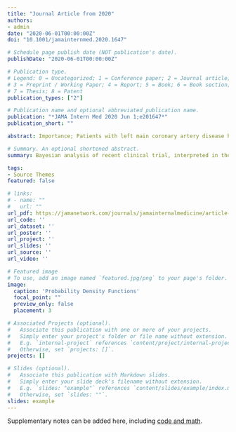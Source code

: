 ```yaml
---
title: "Journal Article from 2020"
authors:
- admin
date: "2020-06-01T00:00:00Z"
doi: "10.1001/jamainternmed.2020.1647"

# Schedule page publish date (NOT publication's date).
publishDate: "2020-06-01T00:00:00Z"

# Publication type.
# Legend: 0 = Uncategorized; 1 = Conference paper; 2 = Journal article;
# 3 = Preprint / Working Paper; 4 = Report; 5 = Book; 6 = Book section;
# 7 = Thesis; 8 = Patent
publication_types: ["2"]

# Publication name and optional abbreviated publication name.
publication: "*JAMA Intern Med 2020 Jun 1;e201647*"
publication_short: ""

abstract: Importance; Patients with left main coronary artery disease have improved outcomes with coronary revascularization compared with medical therapy, but the choice of optimal revascularization technique is unresolved. Objective; To use bayesian methods to analyze the risk differences for patients with left main coronary artery disease randomized to treatment with coronary artery bypass surgery (CABG) compared with those randomized to percutaneous coronary intervention (PCI) in recent randomized clinical trials (RCTs). Design, setting, and participants; A systematic review using the PubMed database with the query string (left main disease) and (PCI or CABG) and (5-year follow-up) and (clinical trial) identified all RCTs comparing CABG to PCI for treatment of patients with left main coronary artery disease and with 5-year follow-up data. With the use of bayesian methods, the largest and most publicized RCT (EXCEL Evaluation of XIENCE Versus Coronary Artery Bypass Surgery for Effectiveness of Left Main Revascularization) was reanalyzed (1) as an isolated entity using noninformative priors and (2) in the context of previous knowledge using informative priors derived from similar trials. Published aggregate data were used with assignments from each trial following the original intention-to-treat principle. Combining EXCEL data with varying levels of prior information using Bayes theorem provided final (posterior) probability distributions for primary and secondary outcomes. Main outcomes and measures; A composite end point of death, nonfatal myocardial infarction, and stroke was the primary EXCEL outcome and was accordingly the primary outcome for this reanalysis. Secondary analyses were performed for isolated all-cause mortality and for the composite outcome along with repeated revascularization procedures. Results; When EXCEL data were analyzed using the originally stated noninferiority design, the 5-year primary outcome difference reported (2.8%; 95% CI, -0.9% to 6.5%) exceeded the predefined 4.2% noninferiority margin; thus, the null hypothesis of PCI inferiority could not be rejected. By contrast, the present bayesian analysis of the EXCEL primary outcome estimated 95% probability that the 5-year primary outcome difference was increased with PCI compared with CABG and 87% probability that this difference was greater than 1 extra event per 100 patients treated. Bayesian analyses also suggested 99% probability that EXCEL total mortality was increased with PCI and 94% probability that this absolute difference exceeded 1 extra deaths per 100 treated. A systematic review identified 3 other RCTs that studied the same question. The incorporation of this prior knowledge reduced the estimated probability of any excess mortality with PCI to 85%. For the secondary composite end point, which also included repeated revascularizations, there were estimated probabilities of 98% for at least 4 extra events and of 90% for at least 5 extra events per 100 patients treated with PCI. Conclusions and relevance; Bayesian analysis assisted in RCT data interpretation and specifically suggested, whether based on EXCEL results alone or on the totality of available evidence, that PCI was associated with inferior long-term results for all events, including mortality, compared with CABG for patients with left main coronary artery disease. 

# Summary. An optional shortened abstract.
summary: Bayesian analysis of recent clinical trial, interpreted in the context of both vague and informative priors.

tags:
- Source Themes
featured: false

# links:
# - name: ""
#   url: ""
url_pdf: https://jamanetwork.com/journals/jamainternalmedicine/article-abstract/2766594
url_code: ''
url_dataset: ''
url_poster: ''
url_project: ''
url_slides: ''
url_source: ''
url_video: ''

# Featured image
# To use, add an image named `featured.jpg/png` to your page's folder. 
image:
  caption: 'Probability Density Functions'
  focal_point: ""
  preview_only: false
  placement: 3

# Associated Projects (optional).
#   Associate this publication with one or more of your projects.
#   Simply enter your project's folder or file name without extension.
#   E.g. `internal-project` references `content/project/internal-project/index.md`.
#   Otherwise, set `projects: []`.
projects: []

# Slides (optional).
#   Associate this publication with Markdown slides.
#   Simply enter your slide deck's filename without extension.
#   E.g. `slides: "example"` references `content/slides/example/index.md`.
#   Otherwise, set `slides: ""`.
slides: example
---
```


Supplementary notes can be added here, including [code and math](https://github.com/brophyj/jama_intmed_code).
